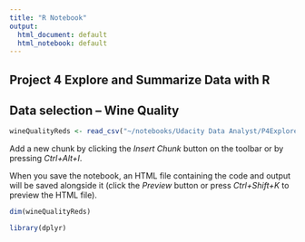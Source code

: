 ```yaml
---
title: "R Notebook"
output:
  html_document: default
  html_notebook: default
---
```


## Project 4 Explore and Summarize Data with R

## Data selection -- Wine Quality



```r
wineQualityReds <- read_csv("~/notebooks/Udacity Data Analyst/P4ExplorerAndSummarizedData/P4 Explore and Summarize Data/wineQualityReds.csv")
```

Add a new chunk by clicking the *Insert Chunk* button on the toolbar or by pressing *Ctrl+Alt+I*.

When you save the notebook, an HTML file containing the code and output will be saved alongside it (click the *Preview* button or press *Ctrl+Shift+K* to preview the HTML file).
```r
dim(wineQualityReds)
```
```r
library(dplyr)
```

